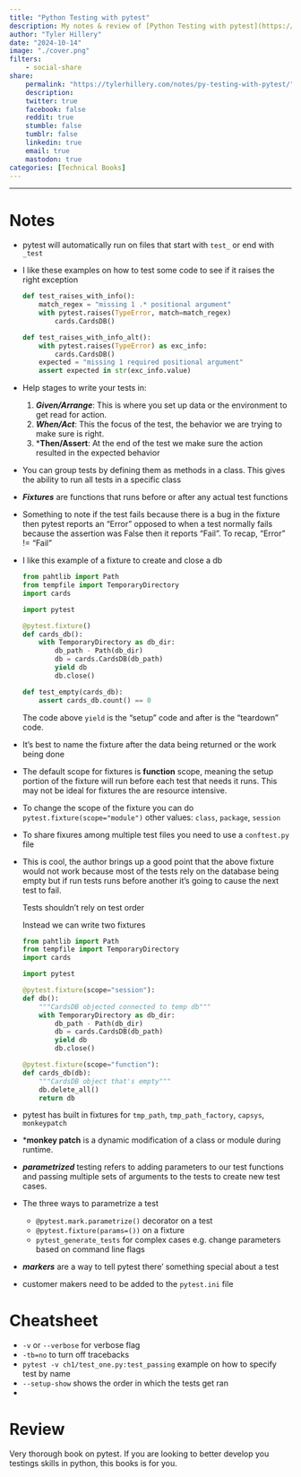 ```yaml
---
title: "Python Testing with pytest"
description: My notes & review of [Python Testing with pytest](https://a.co/d/2vfSKCF) by Brian Okken 
author: "Tyler Hillery"
date: "2024-10-14"
image: "./cover.png"
filters:
    - social-share
share:
    permalink: "https://tylerhillery.com/notes/py-testing-with-pytest/"
    description:
    twitter: true
    facebook: false
    reddit: true
    stumble: false
    tumblr: false
    linkedin: true
    email: true
    mastodon: true
categories: [Technical Books]
---
```


------------------------------------------------------------------------

# Notes
-   pytest will automatically run on files that start with `test_` or end with `_test`
-   I like these examples on how to test some code to see if it raises the right exception
    
    ```python
    def test_raises_with_info():
        match_regex = "missing 1 .* positional argument"
        with pytest.raises(TypeError, match=match_regex)
            cards.CardsDB()
        
    def test_raises_with_info_alt():
        with pytest.raises(TypeError) as exc_info:
            cards.CardsDB()
        expected = "missing 1 required positional argument"
        assert expected in str(exc_info.value)
    ```
-   Help stages to write your tests in:
    1. ***Given/Arrange***: This is where you set up data or the environment to get read for action.
    2. ***When/Act***: This the focus of the test, the behavior we are trying to make sure is right.
    3. ***Then/Assert**: At the end of the test we make sure the action resulted in the expected behavior

-   You can group tests by defining them as methods in a class. This gives the ability to run all tests in a specific class
-   ***Fixtures*** are functions that runs before or after any actual test functions
-   Something to note if the test fails because there is a bug in the fixture then pytest reports an "Error" opposed to when a test normally fails because the assertion was False then it reports "Fail". To recap, "Error" != "Fail"
-   I like this example of a fixture to create and close a db
    
    ```python
    from pahtlib import Path
    from tempfile import TemporaryDirectory
    import cards

    import pytest

    @pytest.fixture()
    def cards_db():
        with TemporaryDirectory as db_dir:
            db_path - Path(db_dir)
            db = cards.CardsDB(db_path)
            yield db
            db.close()

    def test_empty(cards_db):
        assert cards_db.count() == 0
    ```

    The code above `yield` is the "setup" code and after is the "teardown" code.

-   It's best to name the fixture after the data being returned or the work being done
-   The default scope for fixtures is **function** scope, meaning the setup portion of the fixture will run before each test that needs it runs. This may not be ideal for fixtures the are resource intensive.    
-   To change the scope of the fixture you can do `pytest.fixture(scope="module")` other values: `class`, `package`, `session`
-   To share fixures among multiple test files you need to use a `conftest.py` file
-   This is cool, the author brings up a good point that the above fixture would not work because most of the tests rely on the database being empty but if run tests runs before another it's going to cause the next test to fail.

    ::: {.callout-tip}
    Tests shouldn't rely on test order
    :::

    Instead we can write two fixtures

    ```python
    from pahtlib import Path
    from tempfile import TemporaryDirectory
    import cards

    import pytest

    @pytest.fixture(scope="session"):
    def db():
        """CardsDB objected connected to temp db"""
        with TemporaryDirectory as db_dir:
            db_path - Path(db_dir)
            db = cards.CardsDB(db_path)
            yield db
            db.close()
    
    @pytest.fixture(scope="function"):
    def cards_db(db):
        """CardsDB object that's empty"""
        db.delete_all()
        return db
    ```
-   pytest has built in fixtures for `tmp_path`, `tmp_path_factory`, `capsys`, `monkeypatch`
-   ***monkey patch** is a dynamic modification of a class or module during runtime. 
-   ***parametrized*** testing refers to adding parameters to our test functions and passing multiple sets of arguments to the tests to create new test cases.
-   The three ways to parametrize a test
    - `@pytest.mark.parametrize()` decorator on a test
    - `@pytest.fixture(params=())` on a fixture
    - `pytest_generate_tests` for complex cases e.g. change parameters based on command line flags
-   ***markers*** are a way to tell pytest there' something special about a test
-   customer makers need to be added to the `pytest.ini` file    

# Cheatsheet

- `-v` or `--verbose` for verbose flag
- `-tb=no` to turn off tracebacks
- `pytest -v ch1/test_one.py:test_passing` example on how to specify test by name
- `--setup-show` shows the order in which the tests get ran  
- 

# Review

Very thorough book on pytest. If you are looking to better develop you testings skills in python, this books is for you.